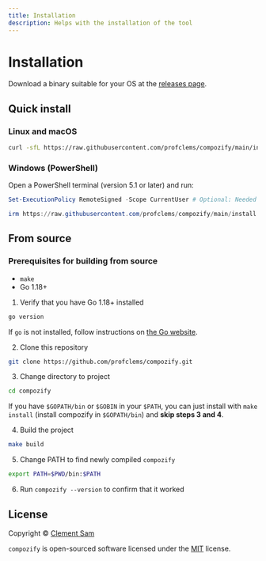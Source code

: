 ```yaml
---
title: Installation
description: Helps with the installation of the tool
---
```


# Installation

Download a binary suitable for your OS at the [releases page](https://github.com/profclems/compozify/releases/latest).

## Quick install

### Linux and macOS

```sh
curl -sfL https://raw.githubusercontent.com/profclems/compozify/main/install.sh | sh
```

### Windows (PowerShell)

Open a PowerShell terminal (version 5.1 or later) and run:

```powershell
Set-ExecutionPolicy RemoteSigned -Scope CurrentUser # Optional: Needed to run a remote script the first time

irm https://raw.githubusercontent.com/profclems/compozify/main/install.ps1 | iex
```

## From source

### Prerequisites for building from source

- `make`
- Go 1.18+

1. Verify that you have Go 1.18+ installed

```sh
go version
```

If `go` is not installed, follow instructions on [the Go website](https://golang.org/doc/install).

2. Clone this repository

```sh
git clone https://github.com/profclems/compozify.git
```

3. Change directory to project

```sh
cd compozify
```

If you have `$GOPATH/bin` or `$GOBIN` in your `$PATH`, you can just install with `make install` (install compozify in `$GOPATH/bin`) and **skip steps 3 and 4**.

4. Build the project

```sh
make build
```

5. Change PATH to find newly compiled `compozify`

```sh
export PATH=$PWD/bin:$PATH
```

6. Run `compozify --version` to confirm that it worked

## License

Copyright © [Clement Sam](https://twitter.com/clems_dev)

`compozify` is open-sourced software licensed under the [MIT](LICENSE) license.
